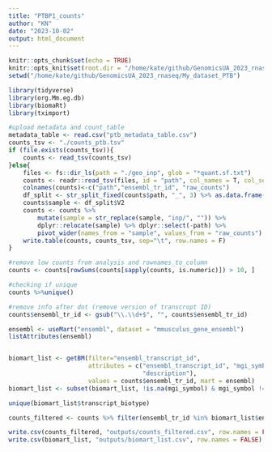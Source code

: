 ```yaml
---
title: "PTBP1_counts"
author: "KN"
date: "2023-10-02"
output: html_document
---
```


```r
knitr::opts_chunk$set(echo = TRUE)
knitr::opts_knit$set(root.dir = "/home/kate/github/GenomicsUA_2023_rnaseq/My_dataset_PTB")
setwd("/home/kate/github/GenomicsUA_2023_rnaseq/My_dataset_PTB")
```

```r
library(tidyverse)
library(org.Mm.eg.db)
library(biomaRt)
library(tximport)
```


```r

#upload metadata and count_table
metadata_table <- read.csv("ptb_metadata_table.csv")
counts_tsv <- "./counts_ptb.tsv"
if (file.exists(counts_tsv)){
    counts <- read_tsv(counts_tsv) 
}else{
    files <- fs::dir_ls(path = "./geo_inp", glob = "*quant.sf.txt")
    counts <- readr::read_tsv(files, id = "path", col_names = T, col_select = c("Name", "NumReads"))
    colnames(counts)<-c("path","ensembl_tr_id", "raw_counts")
    df_split <- str_split_fixed(counts$path, "_", 3) %>% as.data.frame()
    counts$sample <- df_split$V2 
    counts <- counts %>% 
        mutate(sample = str_replace(sample, "inp/", "")) %>% 
        dplyr::relocate(sample) %>% dplyr::select(-path) %>% 
        pivot_wider(names_from = "sample", values_from = "raw_counts")
    write.table(counts, counts_tsv, sep="\t", row.names = F)   
}

#remove low counts from analysis and rownames_to_column
counts <- counts[rowSums(counts[sapply(counts, is.numeric)]) > 10, ] 

#checking if unique
counts %>%unique() 
```


```r
#remove info after dot (remove version of transcropt ID)
counts$ensembl_tr_id <- gsub("\\.\\d+$", "", counts$ensembl_tr_id)

ensembl <- useMart("ensembl", dataset = "mmusculus_gene_ensembl")
listAttributes(ensembl)


biomart_list <- getBM(filter="ensembl_transcript_id",
                      attributes = c("ensembl_transcript_id", "mgi_symbol","transcript_biotype",
                                     "description"),
                      values = counts$ensembl_tr_id, mart = ensembl)
biomart_list <- subset(biomart_list, !is.na(mgi_symbol) & mgi_symbol != "")

unique(biomart_list$transcript_biotype)

counts_filtered <- counts %>% filter(ensembl_tr_id %in% biomart_list$ensembl_transcript_id)
```

```r
write.csv(counts_filtered, "outputs/counts_filtered.csv", row.names = FALSE)
write.csv(biomart_list, "outputs/biomart_list.csv", row.names = FALSE)
```

